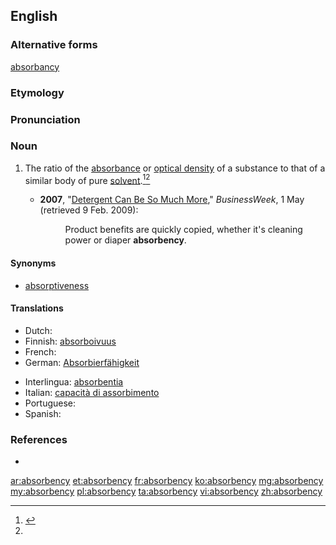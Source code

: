 ==English==

===Alternative forms===
[[absorbancy]]

===Etymology===
{{suffix|absorbance|y}}

===Pronunciation===
{{a|US}} {{IPA|/æb.sɔɹ.bn̩.si/|/æb.zɔɹ.bn̩.si/|/əb.sɔɹ.bn̩.si/|/əb.zɔɹ.bn̩.si/}}

===Noun===
{{en-noun|absorbencies}}

# {{context|physics}} The ratio of the [[absorbance]] or [[optical density]] of a substance to that of a similar body of pure [[solvent]].<ref name=SOED>{{reference-book | last =| first = | authorlink =  | coauthors =  | editor =Brown, Lesley  | others =  | title = The Shorter Oxford English Dictionary | origdate =  | origyear = 1933| origmonth =  | url =  | format =  | accessdate =  | accessyear =  | accessmonth =  | edition = 5th | date =  | year =2003| month =  | publisher =Oxford University Press  | location =Oxford, UK | language =  | id =  | doi = | isbn =978-0-19-860575-7 | lccn = | ol = | pages =9| chapter =  | chapterurl =  | quote =}}</ref>{{defdate|First attested in the mid 20<sup>th</sup> century.}}<ref name=SOED/>
#* '''2007''',  "[http://www.businessweek.com/magazine/content/06_18/b3982087.htm?chan=innovation_branding_top+stories Detergent Can Be So Much More]," ''BusinessWeek'', 1 May (retrieved 9 Feb. 2009):
#*: Product benefits are quickly copied, whether it's cleaning power or diaper '''absorbency'''.

====Synonyms====
* [[absorptiveness]]

====Translations====
{{trans-top|absorbency}}
* Dutch: {{t+|nl|absorptie|f}}
* Finnish: [[absorboivuus]]
* French: {{t+|fr|absorbance|f}}
* German: [[Absorbierfähigkeit]] {{f}}
{{trans-mid}}
* Interlingua: [[absorbentia]]
* Italian: [[capacità di assorbimento]]
* Portuguese: {{t-|pt|absorbency}}
* Spanish: {{t+|es|absorbencia|f}}
{{trans-bottom}}

===References===
<references/>
* {{R:Webster 1913}}

[[ar:absorbency]]
[[et:absorbency]]
[[fr:absorbency]]
[[ko:absorbency]]
[[mg:absorbency]]
[[my:absorbency]]
[[pl:absorbency]]
[[ta:absorbency]]
[[vi:absorbency]]
[[zh:absorbency]]